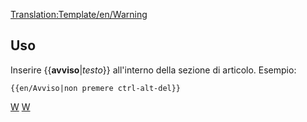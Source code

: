 <noinclude>[[Translation:Template/en/Warning]]</noinclude><noinclude></noinclude>{{it/Ambox| tipo  = contenuto
| testo  = <strong>Avviso</strong><br>{{{1|Chiunque abbia aggiunto questo modello non ha impostato un avviso specifico, quindi dovrebbe essere rimosso o aggiornato con l'azione corretta.}}}
}}<noinclude>

==Uso==
Inserire <nowiki>{{</nowiki>'''avviso'''|''testo''<nowiki>}}</nowiki> all'interno della sezione di articolo. Esempio:
<pre>{{en/Avviso|non premere ctrl-alt-del}}</pre>


<!--Enter <nowiki>{{</nowiki>'''warning'''|''text''<nowiki>}}</nowiki> inside an article section. Example:
<pre>{{warning|do not press ctrl-alt-del}}</pre>
-->

[[Category:it/Templates|W]][[Category:it/Message box|W]]</noinclude>